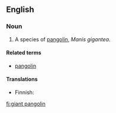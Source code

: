 {{wikipedia|pangolin}}
==English==

===Noun===
{{en-noun|sg=[[giant]] [[pangolin]]}}

# A species of [[pangolin]], ''Manis gigantea''.

====Related terms====
*[[pangolin]]

====Translations====
{{trans-top|species}}
*Finnish: {{t-|fi|jättiläismuurahaiskäpy}}
{{trans-bottom}}

[[fi:giant pangolin]]
